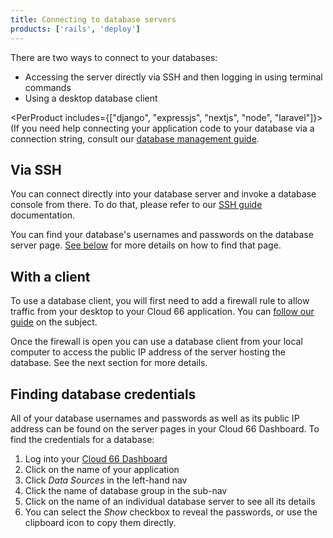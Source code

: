 ```yaml
---
title: Connecting to database servers
products: ['rails', 'deploy']
---
```


There are two ways to connect to your databases:

* Accessing the server directly via SSH and then logging in using terminal commands
* Using a desktop database client

<PerProduct includes={["django", "expressjs", "nextjs", "node", "laravel"]}>
(If you need help connecting your application code to your database via a connection string, consult our [database management guide](/docs/databases/database-management).
</PerProduct>

## Via SSH

You can connect directly into your database server and invoke a database console from there. To do that, please refer to our [SSH guide](/docs/servers/ssh-to-server) documentation.

You can find your database's usernames and passwords on the database server page. [See below](#finding-database-credentials) for more details on how to find that page.

## With a client

To use a database client, you will first need to add a firewall rule to allow traffic from your desktop to your Cloud 66 application. You can [follow our guide](/docs/security/firewall-rule) on the subject.

Once the firewall is open you can use a database client from your local computer to access the public IP address of the server hosting the database. See the next section for more details.

## Finding database credentials

All of your database usernames and passwords as well as its public IP address can be found on the server pages in your Cloud 66 Dashboard. To find the credentials for a database:

1. Log into your [Cloud 66 Dashboard](https://app.cloud66.com/)
2. Click on the name of your application
3. Click *Data Sources* in the left-hand nav
4. Click the name of database group in the sub-nav
5. Click on the name of an individual database server to see all its details
6. You can select the *Show* checkbox to reveal the passwords, or use the clipboard icon to copy them directly.
